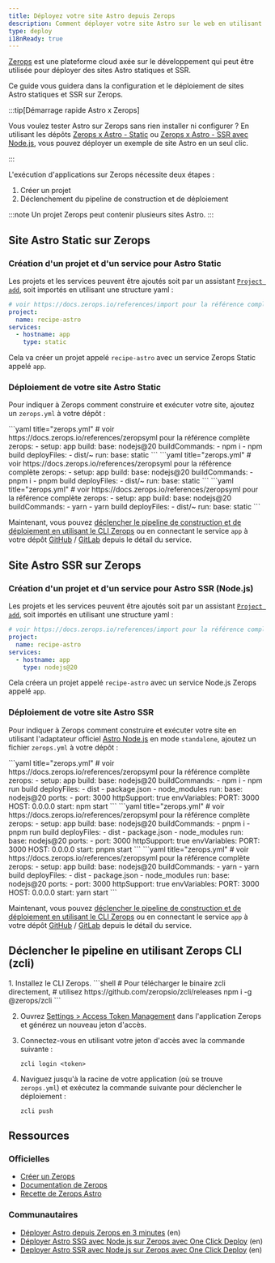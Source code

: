```yaml
---
title: Déployez votre site Astro depuis Zerops
description: Comment déployer votre site Astro sur le web en utilisant Zerops.
type: deploy
i18nReady: true
---
```


[Zerops](https://zerops.io/) est une plateforme cloud axée sur le développement qui peut être utilisée pour déployer des sites Astro statiques et SSR.

Ce guide vous guidera dans la configuration et le déploiement de sites Astro statiques et SSR sur Zerops.


:::tip[Démarrage rapide Astro x Zerops]

Vous voulez tester Astro sur Zerops sans rien installer ni configurer ? En utilisant les dépôts [Zerops x Astro - Static](https://github.com/zeropsio/recipe-astro-static) ou [Zerops x Astro - SSR avec Node.js](https://github.com/zeropsio/recipe-astro-nodejs), vous pouvez déployer un exemple de site Astro en un seul clic.

:::

L'exécution d'applications sur Zerops nécessite deux étapes :
1. Créer un projet
2. Déclenchement du pipeline de construction et de déploiement

:::note
Un projet Zerops peut contenir plusieurs sites Astro.
:::

## Site Astro Static sur Zerops

### Création d'un projet et d'un service pour Astro Static
Les projets et les services peuvent être ajoutés soit par un assistant [`Project add`](https://app.zerops.io/dashboard/project-add), soit importés en utilisant une structure yaml :

```yaml
# voir https://docs.zerops.io/references/import pour la référence complète
project:
  name: recipe-astro
services:
  - hostname: app
    type: static
```

Cela va créer un projet appelé `recipe-astro` avec un service Zerops Static appelé `app`.

### Déploiement de votre site Astro Static

Pour indiquer à Zerops comment construire et exécuter votre site, ajoutez un `zerops.yml` à votre dépôt :

<PackageManagerTabs>
  <Fragment slot="npm">
    ```yaml title="zerops.yml"
    # voir https://docs.zerops.io/references/zeropsyml pour la référence complète
    zerops:
    - setup: app
    build:
    base: nodejs@20
    buildCommands:
    - npm i
    - npm build
    deployFiles:
    - dist/~
    run:
    base: static
    ```
  </Fragment>
  <Fragment slot="pnpm">
    ```yaml title="zerops.yml"
    # voir https://docs.zerops.io/references/zeropsyml pour la référence complète
    zerops:
    - setup: app
    build:
    base: nodejs@20
    buildCommands:
    - pnpm i
    - pnpm build
    deployFiles:
    - dist/~
    run:
    base: static
    ```
  </Fragment>
  <Fragment slot="yarn">
    ```yaml title="zerops.yml"
    # voir https://docs.zerops.io/references/zeropsyml pour la référence complète
    zerops:
    - setup: app
    build:
    base: nodejs@20
    buildCommands:
    - yarn
    - yarn build
    deployFiles:
    - dist/~
    run:
    base: static
    ```
  </Fragment>
</PackageManagerTabs>

Maintenant, vous pouvez [déclencher le pipeline de construction et de déploiement en utilisant le CLI Zerops](#déclencher-le-pipeline-en-utilisant-zerops-cli-zcli) ou en connectant le service `app` à votre dépôt [GitHub](https://docs.zerops.io/references/github-integration/) / [GitLab](https://docs.zerops.io/references/gitlab-integration) depuis le détail du service.

## Site Astro SSR sur Zerops

### Création d'un projet et d'un service pour Astro SSR (Node.js)
Les projets et les services peuvent être ajoutés soit par un assistant [`Project add`](https://app.zerops.io/dashboard/project-add), soit importés en utilisant une structure yaml :

```yaml
# voir https://docs.zerops.io/references/import pour la référence complète
project:
  name: recipe-astro
services:
  - hostname: app
    type: nodejs@20
```

Cela créera un projet appelé `recipe-astro` avec un service Node.js Zerops appelé `app`.

### Déploiement de votre site Astro SSR

Pour indiquer à Zerops comment construire et exécuter votre site en utilisant l'adaptateur officiel [Astro Node.js](/fr/guides/integrations-guide/node/) en mode `standalone`, ajoutez un fichier `zerops.yml` à votre dépôt :

<PackageManagerTabs>
  <Fragment slot="npm">
    ```yaml title="zerops.yml"
    # voir https://docs.zerops.io/references/zeropsyml pour la référence complète
    zerops:
    - setup: app
    build:
    base: nodejs@20
    buildCommands:
    - npm i
    - npm run build
    deployFiles:
    - dist
    - package.json
    - node_modules
    run:
    base: nodejs@20
    ports:
    - port: 3000
    httpSupport: true
    envVariables:
    PORT: 3000
    HOST: 0.0.0.0
    start: npm start
    ```
  </Fragment>
  <Fragment slot="pnpm">
    ```yaml title="zerops.yml"
    # voir https://docs.zerops.io/references/zeropsyml pour la référence complète
    zerops:
    - setup: app
    build:
    base: nodejs@20
    buildCommands:
    - pnpm i
    - pnpm run build
    deployFiles:
    - dist
    - package.json
    - node_modules
    run:
    base: nodejs@20
    ports:
    - port: 3000
    httpSupport: true
    envVariables:
    PORT: 3000
    HOST: 0.0.0.0
    start: pnpm start
    ```
  </Fragment>
  <Fragment slot="yarn">
    ```yaml title="zerops.yml"
    # voir https://docs.zerops.io/references/zeropsyml pour la référence complète
    zerops:
    - setup: app
    build:
    base: nodejs@20
    buildCommands:
    - yarn
    - yarn build
    deployFiles:
    - dist
    - package.json
    - node_modules
    run:
    base: nodejs@20
    ports:
    - port: 3000
    httpSupport: true
    envVariables:
    PORT: 3000
    HOST: 0.0.0.0
    start: yarn start
    ```
  </Fragment>
</PackageManagerTabs>

Maintenant, vous pouvez [déclencher le pipeline de construction et de déploiement en utilisant le CLI Zerops](#déclencher-le-pipeline-en-utilisant-zerops-cli-zcli) ou en connectant le service `app` à votre dépôt [GitHub](https://docs.zerops.io/references/github-integration/) / [GitLab](https://docs.zerops.io/references/gitlab-integration) depuis le détail du service.

## Déclencher le pipeline en utilisant Zerops CLI (zcli)

<Steps>
  1. Installez le CLI Zerops.
      ```shell
      # Pour télécharger le binaire zcli directement,
      # utilisez https://github.com/zeropsio/zcli/releases
      npm i -g @zerops/zcli
      ```

  2. Ouvrez [̀Settings > Access Token Management](https://app.zerops.io/settings/token-management) dans l'application Zerops et générez un nouveau jeton d'accès.

  3. Connectez-vous en utilisant votre jeton d'accès avec la commande suivante :
      ```shell
      zcli login <token>
      ```

  4. Naviguez jusqu'à la racine de votre application (où se trouve `zerops.yml`) et exécutez la commande suivante pour déclencher le déploiement :
      ```shell
      zcli push
      ```
</Steps>

## Ressources
### Officielles

- [Créer un Zerops](https://app.zerops.io/registration)
- [Documentation de Zerops](https://docs.zerops.io)
- [Recette de Zerops Astro](https://app.zerops.io/recipe/astro)

### Communautaires
- [Déployer Astro depuis Zerops en 3 minutes](https://medium.com/@arjunaditya/how-to-deploy-astro-to-zerops-4230816a62b4) (en)
- [Déployer Astro SSG avec Node.js sur Zerops avec One Click Deploy](https://youtu.be/-4KTa4VWtBE) (en)
- [Deployer Astro SSR avec Node.js sur Zerops avec One Click Deploy](https://youtu.be/eR6b_JnDH6g) (en)
